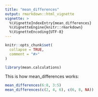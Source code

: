 ```yaml
---
title: "mean_differences"
output: rmarkdown::html_vignette
vignette: >
  %\VignetteIndexEntry{mean_differences}
  %\VignetteEngine{knitr::rmarkdown}
  %\VignetteEncoding{UTF-8}
---
```


```r
knitr::opts_chunk$set(
  collapse = TRUE,
  comment = "#>"
)
```

```r
library(mean.calculations)
```

This is how mean_differences works:

```r
mean_differences(6:8, 3:5)
mean_differences(c(2, 4, 6), c(6, 8, NA))
```

